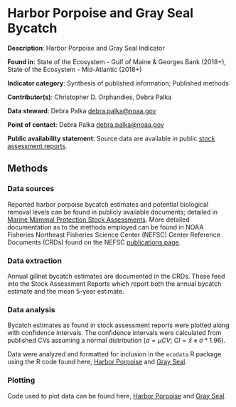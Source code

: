 # Harbor Porpoise and Gray Seal Bycatch


**Description**: Harbor Porpoise and Gray Seal Indicator

**Found in**: State of the Ecosystem - Gulf of Maine & Georges Bank (2018+), State of the Ecosystem - Mid-Atlantic (2018+)

**Indicator category**: Synthesis of published information; Published methods

**Contributor(s)**: Christopher D. Orphandies, Debra Palka
  
**Data steward**: Debra Palka <debra.palka@noaa.gov>

**Point of contact**: Debra Palka <debra.palka@noaa.gov>

**Public availability statement**: Source data are available in public [stock assessment reports](https://www.fisheries.noaa.gov/national/marine-mammal-protection/marine-mammal-stock-assessment-reports-region).
  

## Methods


### Data sources
Reported harbor porpoise bycatch estimates and potential biological removal levels can be found in publicly available documents; detailed in [Marine Mammal Protection Stock Assessments](https://www.fisheries.noaa.gov/national/marine-mammal-protection/marine-mammal-stock-assessment-reports-region). More detailed documentation as to the methods employed can be found in NOAA Fisheries Northeast Fisheries Science Center (NEFSC) Center Reference Documents (CRDs) found on the NEFSC [publications page](https://www.nefsc.noaa.gov/publications/crd). 


### Data extraction 
Annual gillnet bycatch estimates are documented in the CRDs. These feed into the Stock Assessment Reports which report both the annual bycatch estimate and the mean 5-year estimate. 

### Data analysis
Bycatch estimates as found in stock assessment reports were plotted along with confidence intervals. The confidence intervals were calculated from published CVs assuming a normal distribution ($\sigma = \mu CV$; $CI = \bar{x} \pm \sigma * 1.96$).

Data were analyzed and formatted for inclusion in the `ecodata` R package using the R code found here, [Harbor Porpoise](https://raw.githubusercontent.com/NOAA-EDAB/ecodata/master/data-raw/get_harborporpoise.R) and [Gray Seal](https://raw.githubusercontent.com/NOAA-EDAB/ecodata/master/data-raw/get_grayseal.R).


### Plotting
Code used to plot data can be found here, [Harbor Porpoise](https://raw.githubusercontent.com/NOAA-EDAB/ecodata/master/chunk-scripts/macrofauna_MAB.Rmd-harborporpoise.R) and [Gray Seal](https://raw.githubusercontent.com/NOAA-EDAB/ecodata/master/chunk-scripts/macrofauna_MAB.Rmd-grayseal.R).

```r

```

```r

```
